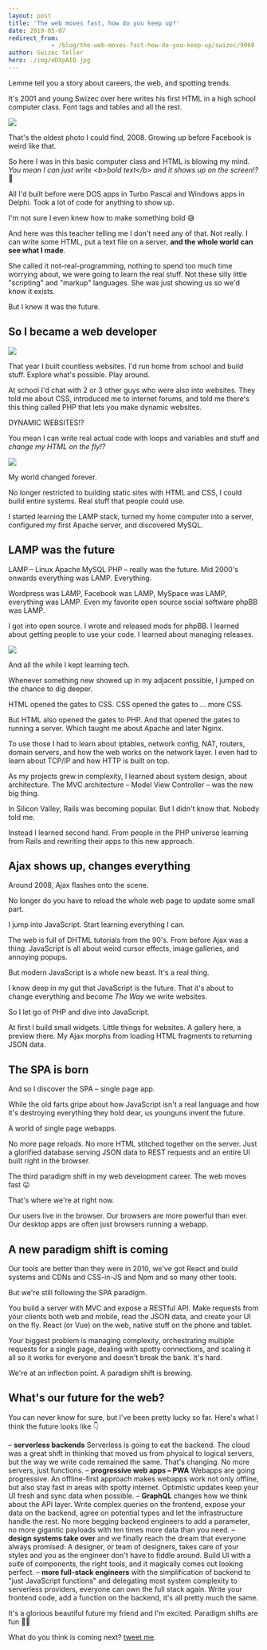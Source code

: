 ```yaml
---
layout: post
title: 'The web moves fast, how do you keep up?'
date: 2019-05-07
redirect_from: 
            - /blog/the-web-moves-fast-how-do-you-keep-up/swizec/9069
author: Swizec Teller
hero: ./img/eDXpAIQ.jpg
---
```

Lemme tell you a story about careers, the web, and spotting trends.





It's 2001 and young Swizec over here writes his first HTML in a high school computer class. Font tags and tables and all the rest.



![](./img/eDXpAIQ.jpg)



That's the oldest photo I could find, 2008. Growing up before Facebook is weird like that.



So here I was in this basic computer class and HTML is blowing my mind. _You mean I can just write &lt;b>bold text&lt;/b> and it shows up on the screen!?_ 🤯



All I'd built before were DOS apps in Turbo Pascal and Windows apps in Delphi. Took a lot of code for anything to show up.



I'm not sure I even knew how to make something bold 😅



And here was this teacher telling me I don't need any of that. Not really. I can write some HTML, put a text file on a server, **and the whole world can see what I made**.



She called it not-real-programming, nothing to spend too much time worrying about, we were going to learn the real stuff. Not these silly little "scripting" and "markup" languages. She was just showing us so we'd know it exists.



But I knew it was the future.



## So I became a web developer



![](./img/system-files-5464be-25342b82b69f000b5c-h_1024,dpr_2-pjpjdabomb_4u2cGIFSconstruction.gif)



That year I built countless websites. I'd run home from school and build stuff. Explore what's possible. Play around.



At school I'd chat with 2 or 3 other guys who were also into websites. They told me about CSS, introduced me to internet forums, and told me there's this thing called PHP that lets you make dynamic websites.



DYNAMIC WEBSITES!?



You mean I can write real actual code with loops and variables and stuff and _change my HTML on the fly!?_



![](./img/media-xB1RqLGoBNh3W-giphy.gif)



My world changed forever.



No longer restricted to building static sites with HTML and CSS, I could build entire systems. Real stuff that people could use.



I started learning the LAMP stack, turned my home computer into a server, configured my first Apache server, and discovered MySQL.



## LAMP was the future



LAMP – Linux Apache MySQL PHP – really was the future. Mid 2000's onwards everything was LAMP. Everything.



Wordpress was LAMP, Facebook was LAMP, MySpace was LAMP, everything was LAMP. Even my favorite open source social software phpBB was LAMP.



I got into open source. I wrote and released mods for phpBB. I learned about getting people to use your code. I learned about managing releases.



![](./img/vA7WjXd.png)



And all the while I kept learning tech.



Whenever something new showed up in my adjacent possible, I jumped on the chance to dig deeper.



HTML opened the gates to CSS. CSS opened the gates to ... more CSS.



But HTML also opened the gates to PHP. And that opened the gates to running a server. Which taught me about Apache and later Nginx.



To use those I had to learn about iptables, network config, NAT, routers, domain servers, and how the web works on the network layer. I even had to learn about TCP/IP and how HTTP is built on top.



As my projects grew in complexity, I learned about system design, about architecture. The MVC architecture – Model View Controller – was the new big thing.



In Silicon Valley, Rails was becoming popular. But I didn't know that. Nobody told me.



Instead I learned second hand. From people in the PHP universe learning from Rails and rewriting their apps to this new approach.



## Ajax shows up, changes everything



Around 2008, Ajax flashes onto the scene.



No longer do you have to reload the whole web page to update some small part.



I jump into JavaScript. Start learning everything I can.



The web is full of DHTML tutorials from the 90's. From before Ajax was a thing. JavaScript is all about weird cursor effects, image galleries, and annoying popups.



But modern JavaScript is a whole new beast. It's a real thing.



I know deep in my gut that JavaScript is the future. That it's about to change everything and become _The Way_ we write websites.



So I let go of PHP and dive into JavaScript.



At first I build small widgets. Little things for websites. A gallery here, a preview there. My Ajax morphs from loading HTML fragments to returning JSON data.



## The SPA is born



And so I discover the SPA – single page app.



While the old farts gripe about how JavaScript isn't a real language and how it's destroying everything they hold dear, us younguns invent the future.



A world of single page webapps.



No more page reloads. No more HTML stitched together on the server. Just a glorified database serving JSON data to REST requests and an entire UI built right in the browser.



The third paradigm shift in my web development career. The web moves fast 😛



That's where we're at right now.



Our users live in the browser. Our browsers are more powerful than ever. Our desktop apps are often just browsers running a webapp.



## A new paradigm shift is coming



Our tools are better than they were in 2010, we've got React and build systems and CDNs and CSS-in-JS and Npm and so many other tools.



But we're still following the SPA paradigm.



You build a server with MVC and expose a RESTful API. Make requests from your clients both web and mobile, read the JSON data, and create your UI on the fly. React (or Vue) on the web, native stuff on the phone and tablet.



Your biggest problem is managing complexity, orchestrating multiple requests for a single page, dealing with spotty connections, and scaling it all so it works for everyone and doesn't break the bank. It's hard.



We're at an inflection point. A paradigm shift is brewing.



## What's our future for the web?



You can never know for sure, but I've been pretty lucky so far. Here's what I think the future looks like 👇



– **serverless backends** Serverless is going to eat the backend. The cloud was a great shift in thinking that moved us from physical to logical servers, but the way we write code remained the same. That's changing. No more servers, just functions. – **progressive web apps – PWA** Webapps are going progressive. An offline-first approach makes webapps work not only offline, but also stay fast in areas with spotty internet. Optimistic updates keep your UI fresh and sync data when possible. – **GraphQL** changes how we think about the API layer. Write complex queries on the frontend, expose your data on the backend, agree on potential types and let the infrastructure handle the rest. No more begging backend engineers to add a parameter, no more gigantic payloads with ten times more data than you need. – **design systems take over** and we finally reach the dream that everyone always promised: A designer, or team of designers, takes care of your styles and you as the engineer don't have to fiddle around. Build UI with a suite of components, the right tools, and it magically comes out looking perfect. – **more full-stack engineers** with the simplification of backend to "just JavaScript functions" and delegating most system complexity to serverless providers, everyone can own the full stack again. Write your frontend code, add a function on the backend, it's all pretty much the same.



It's a glorious beautiful future my friend and I'm excited. Paradigm shifts are fun 🏄‍♀️



What do you think is coming next? [tweet me](https://twitter.com/swizec).